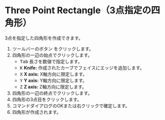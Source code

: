 

# Three Point Rectangle（3点指定の四角形）

<Reference shortcut='' command='Three Point Rectangle' button='ツールバー' />

3点を指定した四角形を作成できます。

1. ツールバーのボタン <ButtonIcon type="button-three-point-rectangle" /> をクリックします。
2. 四角形の一辺の始点でクリックします。
   - <kbd>Tab</kbd> 長さを数値で指定します。
   - <kbd>K</kbd> **Knife:** 作成されたカーブでフェイスにエッジを追加します。
   - <kbd>X</kbd> **X axis:** X軸方向に限定します。
   - <kbd>Y</kbd> **Y axis:** Y軸方向に限定します。
   - <kbd>Z</kbd> **Z axis:** Z軸方向に限定します。
3. 四角形の一辺の終点でクリックします。
4. 四角形の3点目をクリックします。
5. コマンドダイアログのOKまたは右クリックで確定します。
6. 四角形が作成されます。